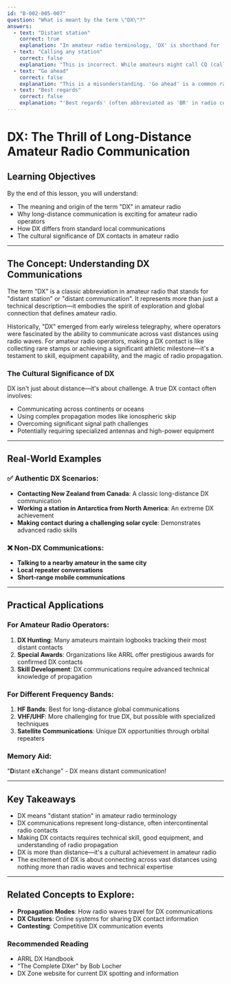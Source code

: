 ```yaml
---
id: "B-002-005-007"
question: "What is meant by the term \"DX\"?"
answers:
  - text: "Distant station"
    correct: true
    explanation: "In amateur radio terminology, 'DX' is shorthand for 'distant station' or 'distant communication', typically referring to radio contacts made over long distances, often across international borders or continents. This term originated in wireless telegraphy and has been a fundamental part of amateur radio culture for decades, representing the excitement of making contact with far-away locations using radio technology."
  - text: "Calling any station"
    correct: false
    explanation: "This is incorrect. While amateurs might call CQ (calling any station) to initiate contact, 'DX' specifically refers to distant stations, not the act of calling. Calling any station is a general communication procedure, whereas DX implies a special long-distance communication achievement."
  - text: "Go ahead"
    correct: false
    explanation: "This is a misunderstanding. 'Go ahead' is a common radio communication phrase indicating permission to transmit, completely unrelated to the term 'DX'. This response confuses a communication protocol term with the specific amateur radio distance designation."
  - text: "Best regards"
    correct: false
    explanation: "'Best regards' (often abbreviated as 'BR' in radio communications) is a closing pleasantry, not related to the technical term 'DX'. This answer demonstrates a complete misunderstanding of the technical terminology used in amateur radio operations."
---
```


# DX: The Thrill of Long-Distance Amateur Radio Communication

## Learning Objectives
By the end of this lesson, you will understand:
- The meaning and origin of the term "DX" in amateur radio
- Why long-distance communication is exciting for amateur radio operators
- How DX differs from standard local communications
- The cultural significance of DX contacts in amateur radio

---

## The Concept: Understanding DX Communications

The term "DX" is a classic abbreviation in amateur radio that stands for "distant station" or "distant communication". It represents more than just a technical description—it embodies the spirit of exploration and global connection that defines amateur radio.

Historically, "DX" emerged from early wireless telegraphy, where operators were fascinated by the ability to communicate across vast distances using radio waves. For amateur radio operators, making a DX contact is like collecting rare stamps or achieving a significant athletic milestone—it's a testament to skill, equipment capability, and the magic of radio propagation.

### The Cultural Significance of DX

DX isn't just about distance—it's about challenge. A true DX contact often involves:
- Communicating across continents or oceans
- Using complex propagation modes like ionospheric skip
- Overcoming significant signal path challenges
- Potentially requiring specialized antennas and high-power equipment

---

## Real-World Examples

### ✅ Authentic DX Scenarios:
- **Contacting New Zealand from Canada**: A classic long-distance DX communication
- **Working a station in Antarctica from North America**: An extreme DX achievement
- **Making contact during a challenging solar cycle**: Demonstrates advanced radio skills

### ❌ Non-DX Communications:
- **Talking to a nearby amateur in the same city**
- **Local repeater conversations**
- **Short-range mobile communications**

---

## Practical Applications

### For Amateur Radio Operators:
1. **DX Hunting**: Many amateurs maintain logbooks tracking their most distant contacts
2. **Special Awards**: Organizations like ARRL offer prestigious awards for confirmed DX contacts
3. **Skill Development**: DX communications require advanced technical knowledge of propagation

### For Different Frequency Bands:
1. **HF Bands**: Best for long-distance global communications
2. **VHF/UHF**: More challenging for true DX, but possible with specialized techniques
3. **Satellite Communications**: Unique DX opportunities through orbital repeaters

### Memory Aid:
"**D**istant e**X**change" - DX means distant communication!

---

## Key Takeaways

- DX means "distant station" in amateur radio terminology
- DX communications represent long-distance, often intercontinental radio contacts
- Making DX contacts requires technical skill, good equipment, and understanding of radio propagation
- DX is more than distance—it's a cultural achievement in amateur radio
- The excitement of DX is about connecting across vast distances using nothing more than radio waves and technical expertise

---

## Related Concepts to Explore:
- **Propagation Modes**: How radio waves travel for DX communications
- **DX Clusters**: Online systems for sharing DX contact information
- **Contesting**: Competitive DX communication events

### Recommended Reading
- ARRL DX Handbook
- "The Complete DXer" by Bob Locher
- DX Zone website for current DX spotting and information